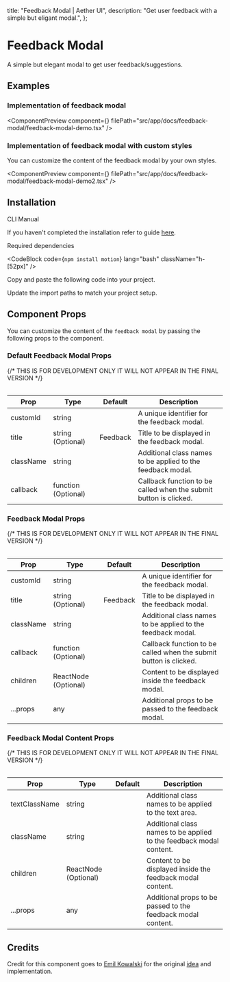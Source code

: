   title: "Feedback Modal | Aether UI",
  description: "Get user feedback with a simple but eligant modal.",
};


# Feedback Modal

A simple but elegant modal to get user feedback/suggestions.

## Examples

### Implementation of feedback modal

<ComponentPreview
  component={<FeedbackModalDemo />}
  filePath="src/app/docs/feedback-modal/feedback-modal-demo.tsx"
/>

### Implementation of feedback modal with custom styles

You can customize the content of the feedback modal by your own styles.

<ComponentPreview
  component={<FeedbackModalDemo2 />}
  filePath="src/app/docs/feedback-modal/feedback-modal-demo2.tsx"
/>

## Installation

<Tabs defaultValue="cli">

<TabsList>
  <TabsTrigger value="cli">CLI</TabsTrigger>
  <TabsTrigger value="manual">Manual</TabsTrigger>
</TabsList>

<TabsContent value="cli">

<InstallationCli value="feedback-modal" />

</TabsContent>

<TabsContent value="manual">

<Steps>

<Step>If you haven't completed the installation refer to guide [here](/docs/installation).</Step>

<Step>Required dependencies</Step>

<CodeBlock code={`npm install motion`} lang="bash" className="h-[52px]" />

<Step>Copy and paste the following code into your project.</Step>

<CodeBlock filePath="src/content/feedback-modal.tsx" />

<Step>Update the import paths to match your project setup.</Step>

</Steps>

</TabsContent>

</Tabs>

## Component Props

You can customize the content of the `feedback modal` by passing the following props to the component.

### Default Feedback Modal Props

<Table data={{
  headers: ["Prop", "Type", "Default", "Description"],
  rows: [
    ["customId", "string", "", "A unique identifier for the feedback modal."],
    ["title", "string (Optional)", "Feedback", "Title to be displayed in the feedback modal."],
    ["className", "string", "", "Additional class names to be applied to the feedback modal."],
    ["callback", "function (Optional)", "", "Callback function to be called when the submit button is clicked."],
  ],
}}>
{/* THIS IS FOR DEVELOPMENT ONLY IT WILL NOT APPEAR IN THE FINAL VERSION */}

| Prop      | Type                | Default  | Description                                                       |
| --------- | ------------------- | -------- | ----------------------------------------------------------------- |
| customId  | string              |          | A unique identifier for the feedback modal.                       |
| title     | string (Optional)   | Feedback | Title to be displayed in the feedback modal.                      |
| className | string              |          | Additional class names to be applied to the feedback modal.       |
| callback  | function (Optional) |          | Callback function to be called when the submit button is clicked. |

</Table>

### Feedback Modal Props

<Table data={{
  headers: ["Prop", "Type", "Default", "Description"],
  rows: [
    ["customId", "string", "", "A unique identifier for the feedback modal."],
    ["title", "string (Optional)", "Feedback", "Title to be displayed in the feedback modal."],
    ["className", "string", "", "Additional class names to be applied to the feedback modal."],
    ["callback", "function (Optional)", "", "Callback function to be called when the submit button is clicked."],
    ["children", "ReactNode (Optional)", "", "Content to be displayed inside the feedback modal."],
    ["...props", "any", "", "Additional props to be passed to the feedback modal."],
  ],
}}>
{/* THIS IS FOR DEVELOPMENT ONLY IT WILL NOT APPEAR IN THE FINAL VERSION */}

| Prop      | Type                 | Default  | Description                                                       |
| --------- | -------------------- | -------- | ----------------------------------------------------------------- |
| customId  | string               |          | A unique identifier for the feedback modal.                       |
| title     | string (Optional)    | Feedback | Title to be displayed in the feedback modal.                      |
| className | string               |          | Additional class names to be applied to the feedback modal.       |
| callback  | function (Optional)  |          | Callback function to be called when the submit button is clicked. |
| children  | ReactNode (Optional) |          | Content to be displayed inside the feedback modal.                |
| ...props  | any                  |          | Additional props to be passed to the feedback modal.              |

</Table>

### Feedback Modal Content Props

<Table data={{
  headers: ["Prop", "Type", "Default", "Description"],
  rows: [
    ["textClassName", "string", "", "Additional class names to be applied to the text area."],
    ["className", "string", "", "Additional class names to be applied to the feedback modal content."],
    ["children", "ReactNode (Optional)", "", "Content to be displayed inside the feedback modal content."],
    ["...props", "any", "", "Additional props to be passed to the feedback modal content."],
  ],
}}>
{/* THIS IS FOR DEVELOPMENT ONLY IT WILL NOT APPEAR IN THE FINAL VERSION */}

| Prop          | Type                 | Default | Description                                                         |
| ------------- | -------------------- | ------- | ------------------------------------------------------------------- |
| textClassName | string               |         | Additional class names to be applied to the text area.              |
| className     | string               |         | Additional class names to be applied to the feedback modal content. |
| children      | ReactNode (Optional) |         | Content to be displayed inside the feedback modal content.          |
| ...props      | any                  |         | Additional props to be passed to the feedback modal content.        |

</Table>

## Credits

Credit for this component goes to [Emil Kowalski](https://x.com/emilkowalski_) for the original [idea](https://x.com/emilkowalski_/status/1909591581109207231) and implementation.

<PrevNextBtn current="feedback-modal" />
